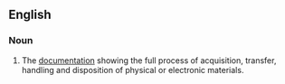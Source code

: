 ==English==

===Noun===
{{en-noun|chains of custody}}
{{wikipedia}}
# {{lb|en|legal|chemistry}} The [[documentation]] showing the full process of acquisition, transfer, handling and disposition of physical or electronic materials.